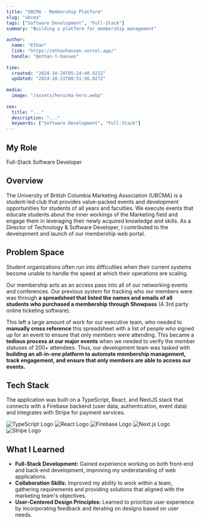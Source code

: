 ```yaml
---
title: "UBCMA - Membership Platform"
slug: "ubcma"
tags: ["Software Development", "Full-Stack"]
summary: "Building a platform for membership management"
 
author:
  name: "Ethan"
  link: "https://ethanhansen.vercel.app/"
  handle: "@ethan-t-hansen"
 
time:
  created: "2024-10-20T05:24:40.921Z"
  updated: "2024-10-21T08:51:56.027Z"
 
media:
  image: "/assets/hero/ma-hero.webp"
 
seo:
  title: "..."
  description: "..."
  keywords: ["Software Development", "Full-Stack"]
---
```


## My Role
Full-Stack Software Developer

## Overview

The University of British Columbia Marketing Association (UBCMA) is a student-led club that provides value-packed events and development opportunities for students of all years and faculties. We execute events that educate students about the inner workings of the Marketing field and engage them in leveraging their newly acquired knowledge and skills. As a Director of Technology & Software Developer, I contributed to the development and launch of our membership web portal.

## Problem Space

Student organizations often run into difficulties when their current systems become unable to handle the speed at which their operations are scaling.

Our membership acts as an access pass into all of our networking events and conferences. Our previous system for tracking who our members were was through **a spreadsheet that listed the names and emails of all students who purchased a membership through Showpass** (A 3rd party online ticketing software).

This left a large amount of work for our executive team, who needed to **manually cross reference** this spreadsheet with a list of people who signed up for an event to ensure that only members were attending. This became a **tedious process at our major events** when we needed to verify the member statuses of 200+ attendees. Thus, our development team was tasked with **building an all-in-one platform to automate membership management, track engagement, and ensure that only members are able to access our events.**

## Tech Stack

The application was built on a TypeScript, React, and NextJS stack that connects with a Firebase backend (user data, authentication, event data) and integrates with Stripe for payment services.

<div className="flex flex-wrap gap-8 border-none my-8">
  <img src='/assets/logos/ts-logo.svg' alt='TypeScript Logo' className="w-16" />
  <img src='/assets/logos/react-logo.svg' alt='React Logo' className="w-16"/>
  <img src='/assets/logos/firebase-logo.svg' alt='Firebase Logo' className="w-16"/>
  <img src='/assets/logos/next-logo.svg' alt='Next.js Logo' className="w-32"/>
  <img src='/assets/logos/stripe-logo.svg' alt='Stripe Logo' className="w-24"/>
</div>

## What I Learned

- **Full-Stack Development:** Gained experience working on both front-end and back-end development, improving my understanding of web applications.
- **Collaboration Skills:** Improved my ability to work within a team, gathering requirements and providing solutions that aligned with the marketing team's objectives.
- **User-Centered Design Principles:** Learned to prioritize user experience by incorporating feedback and iterating on designs based on user needs.
